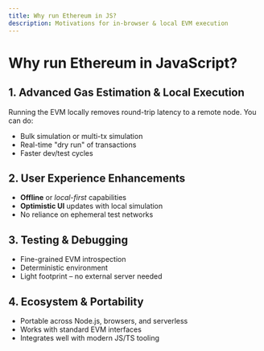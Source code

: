 ```yaml
---
title: Why run Ethereum in JS?
description: Motivations for in-browser & local EVM execution
---
```


# Why run Ethereum in JavaScript?

## 1. Advanced Gas Estimation & Local Execution

Running the EVM locally removes round-trip latency to a remote node. You can do:

- Bulk simulation or multi-tx simulation
- Real-time "dry run" of transactions
- Faster dev/test cycles

## 2. User Experience Enhancements

- **Offline** or *local-first* capabilities
- **Optimistic UI** updates with local simulation
- No reliance on ephemeral test networks

## 3. Testing & Debugging

- Fine-grained EVM introspection
- Deterministic environment
- Light footprint – no external server needed

## 4. Ecosystem & Portability

- Portable across Node.js, browsers, and serverless
- Works with standard EVM interfaces
- Integrates well with modern JS/TS tooling 